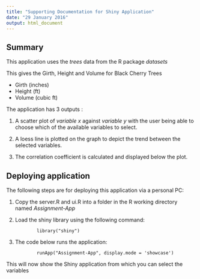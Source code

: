```yaml
---
title: "Supporting Documentation for Shiny Application"
date: "29 January 2016"
output: html_document
---
```


Summary
---

This application uses the <i> trees </i> data from the R package <i> datasets </i>

This gives the Girth, Height and Volume for Black Cherry Trees </p>
* Girth (inches) </n>
* Height (ft) </n>
* Volume (cubic ft) </n>

The application has 3 outputs : </p>

1.  A scatter plot of <i> variable x </i> against <i> variable y </i> with the user being able to choose which of the available variables to select.

2. A loess line is plotted on the graph to depict the trend between the selected variables.

3. The correlation coefficient is calculated and displayed below the plot.

Deploying application
---

The following steps are for deploying this application via a personal PC:

1.  Copy the server.R and ui.R into a folder in the R working directory named <i> Assignment-App </i>
2.  Load the shiny library using the following command:

                library("shiny")


3.  The code below runs the application:

                runApp("Assignment-App", display.mode = 'showcase')


This will now show the Shiny application from which you can select the variables
